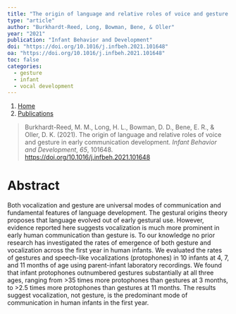 ```yaml
---
title: "The origin of language and relative roles of voice and gesture in early communication development"
type: "article"
author: "Burkhardt-Reed, Long, Bowman, Bene, & Oller"
year: "2021"
publication: "Infant Behavior and Development"
doi: "https://doi.org/10.1016/j.infbeh.2021.101648"
oa: "https://doi.org/10.1016/j.infbeh.2021.101648"
toc: false
categories:
  - gesture
  - infant 
  - vocal development
---
```


```{=html}
<nav aria-label="breadcrumb">
  <ol class="breadcrumb">
    <li class="breadcrumb-item"><a href="../../index.html">Home</a></li>
    <li class="breadcrumb-item"><a href="../../publications.html">Publications</a></li>
  </ol>
</nav>
```


> Burkhardt-Reed, M. M., Long, H. L., Bowman, D. D., Bene, E. R., & Oller, D. K. (2021). The origin of language and relative roles of voice and gesture in early communication development. *Infant Behavior and Development*, *65*, 101648. <https://doi.org/10.1016/j.infbeh.2021.101648>

# Abstract

Both vocalization and gesture are universal modes of communication and fundamental features of language development. The gestural origins theory proposes that language evolved out of early gestural use. However, evidence reported here suggests vocalization is much more prominent in early human communication than gesture is. To our knowledge no prior research has investigated the rates of emergence of both gesture and vocalization across the first year in human infants. We evaluated the rates of gestures and speech-like vocalizations (protophones) in 10 infants at 4, 7, and 11 months of age using parent-infant laboratory recordings. We found that infant protophones outnumbered gestures substantially at all three ages, ranging from \>35 times more protophones than gestures at 3 months, to \>2.5 times more protophones than gestures at 11 months. The results suggest vocalization, not gesture, is the predominant mode of communication in human infants in the first year.
